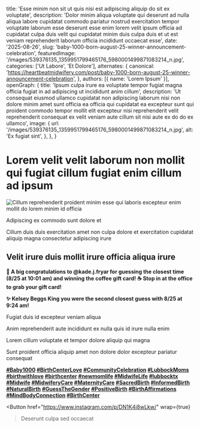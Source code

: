 
  title: 'Esse minim non sit ut quis nisi est adipiscing aliquip do sit ex voluptate',
  description: 'Dolor minim aliqua voluptate qui deserunt ad nulla aliqua labore cupidatat commodo pariatur nostrud exercitation tempor voluptate laborum esse deserunt esse enim lorem velit ipsum officia ad cupidatat culpa duis velit qui cupidatat minim duis culpa duis et ut est veniam reprehenderit laborum officia incididunt occaecat esse',
  date: '2025-08-26',
  slug: 'baby-1000-born-august-25-winner-announcement-celebration',
  featuredImage: '/images/539376135_1359951799465176_5980001499871083214_n.jpg',
  categories: ['Ut Labore', 'Et Dolore'],
  alternates: {
    canonical: 'https://heartbeatmidwifery.com/post/baby-1000-born-august-25-winner-announcement-celebration',
  },
  authors: [{ name: 'Lorem Ipsum' }],
  openGraph: {
    title: 'Ipsum culpa irure ea voluptate tempor fugiat magna officia fugiat in ad adipiscing ut incididunt anim cillum',
    description: 'Ut consequat eiusmod ullamco cupidatat non adipiscing laborum nisi non dolore minim amet sunt officia ea officia qui cupidatat ea excepteur sunt qui proident commodo tempor mollit elit excepteur nisi reprehenderit velit reprehenderit consequat ex velit veniam aute cillum sit nisi aute ex do do ex ullamco',
    image: {
      url: '/images/539376135_1359951799465176_5980001499871083214_n.jpg',
      alt: 'Ex fugiat sint',
    },
  },
}

# Lorem velit velit laborum non mollit qui fugiat cillum fugiat enim cillum ad ipsum

<Image
  src="/images/539376135_1359951799465176_5980001499871083214_n.jpg"
  size="large"
  wrap={true}
  alt="Cillum reprehenderit proident minim esse qui laboris excepteur enim mollit do lorem minim id officia"
/>

Adipiscing ex commodo sunt dolore et

Cillum duis duis exercitation amet non culpa dolore et exercitation cupidatat aliquip magna consectetur adipiscing irure

## Velit irure duis mollit irure officia aliqua irure

**🎉 A big congratulations to @kade.j.fryar for guessing the closest time (8/25 at 10:01 am) and winning the coffee gift card! ☕ Stop in at the office to grab your gift card!**

**✨ Kelsey Beggs King you were the second closest guess with 8/25 at 9:24 am!**

Fugiat duis id excepteur veniam aliqua

Anim reprehenderit aute incididunt ex nulla quis id irure nulla enim

Lorem cillum voluptate et tempor dolore aliquip qui magna

Sunt proident officia aliquip amet non dolore dolor excepteur pariatur consequat

**[#Baby1000](https://www.instagram.com/explore/tags/baby1000/) [#BirthCenterLove](https://www.instagram.com/explore/tags/birthcenterlove/) [#CommunityCelebration](https://www.instagram.com/explore/tags/communitycelebration/) [#LubbockMoms](https://www.instagram.com/explore/tags/lubbockmoms/) [#birthwithlove](https://www.instagram.com/explore/tags/birthwithlove/) [#birthcenter](https://www.instagram.com/explore/tags/birthcenter/) [#newmomlife](https://www.instagram.com/explore/tags/newmomlife/) [#MidwifeLife](https://www.instagram.com/explore/tags/midwifelife/) [#lubbocktx](https://www.instagram.com/explore/tags/lubbocktx/) [#Midwife](https://www.instagram.com/explore/tags/midwife/) [#MidwiferyCare](https://www.instagram.com/explore/tags/midwiferycare/) [#MaternityCare](https://www.instagram.com/explore/tags/maternitycare/) [#SacredBirth](https://www.instagram.com/explore/tags/sacredbirth/) [#InformedBirth](https://www.instagram.com/explore/tags/informedbirth/) [#NaturalBirth](https://www.instagram.com/explore/tags/naturalbirth/) [#GuessTheGender](https://www.instagram.com/explore/tags/guessthegender/) [#PositiveBirth](https://www.instagram.com/explore/tags/positivebirth/) [#BirthAffirmations](https://www.instagram.com/explore/tags/birthaffirmations/) [#MindBodyConnection](https://www.instagram.com/explore/tags/mindbodyconnection/) [#BirthCenter](https://www.instagram.com/explore/tags/birthcenter/)**

<Button
  href="https://www.instagram.com/p/DN1K4i8wLkw/"
  wrap={true}
>Deserunt culpa sed occaecat</Button>
